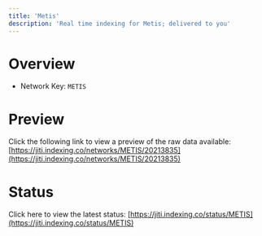 ```yaml
---
title: 'Metis'
description: 'Real time indexing for Metis; delivered to you'
---
```


# Overview
- Network Key: `METIS`

# Preview
Click the following link to view a preview of the raw data available: [https://jiti.indexing.co/networks/METIS/20213835](https://jiti.indexing.co/networks/METIS/20213835)

# Status
Click here to view the latest status: [https://jiti.indexing.co/status/METIS](https://jiti.indexing.co/status/METIS)
